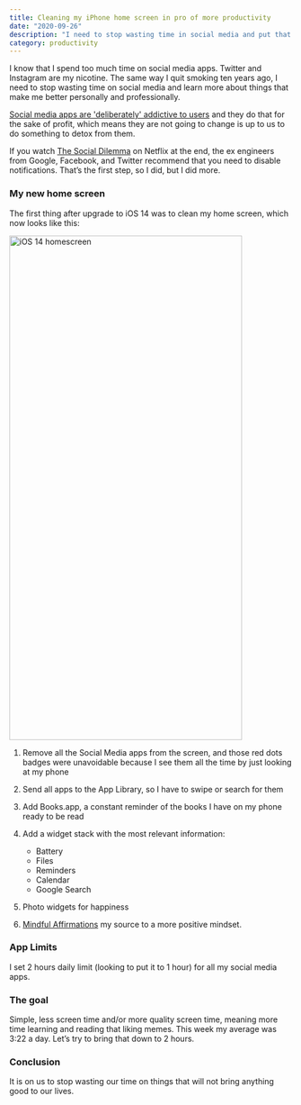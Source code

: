 ```yaml
---
title: Cleaning my iPhone home screen in pro of more productivity
date: "2020-09-26"
description: "I need to stop wasting time in social media and put that time in learning more about things that makes me better personally and professionlly"
category: productivity
---
```


I know that I spend too much time on social media apps. Twitter and Instagram are my nicotine. The same way I quit smoking ten years ago, I need to stop wasting time on social media and learn more about things that make me better personally and professionally.

[Social media apps are 'deliberately' addictive to users](https://www.bbc.com/news/technology-44640959) and they do that for the sake of profit, which means they are not going to change is up to us to do something to detox from them.

If you watch [The Social Dilemma](https://www.netflix.com/title/81254224) on Netflix at the end, the ex engineers from Google, Facebook, and Twitter recommend that you need to disable notifications. That’s the first step, so I did, but I did more.

### My new home screen

The first thing after upgrade to iOS 14 was to clean my home screen, which now looks like this:

<Image src="/static/images/blog/cleaning-my-iphone-home-screen-in-pro-of-more-productivity/homescreen.png" alt="iOS 14 homescreen" width="414" height="896" />

1. Remove all the Social Media apps from the screen, and those red dots badges were unavoidable because I see them all the time by just looking at my phone

2. Send all apps to the App Library, so I have to swipe or search for them

3. Add Books.app, a constant reminder of the books I have on my phone ready to be read

4. Add a widget stack with the most relevant information:
    - Battery
    - Files
    - Reminders
    - Calendar
    - Google Search

5. Photo widgets for happiness

6. [Mindful Affirmations](https://www.mindfulaffirmations.app/) my source to a more positive mindset.

### App Limits
I set 2 hours daily limit (looking to put it to 1 hour) for all my social media apps.

### The goal
Simple, less screen time and/or more quality screen time, meaning more time learning and reading that liking memes. This week my average was 3:22 a day. Let’s try to bring that down to 2 hours.

### Conclusion
It is on us to stop wasting our time on things that will not bring anything good to our lives.